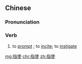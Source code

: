 ==Chinese==
{{zh-forms}}

===Pronunciation===
{{zh-pron
|m=zhǐshǐ
|c=zi2 si2
|mn=qz:chí-sír/tw,xm,zz:chí-sú
|cat=v
}}

===Verb===
{{zh-verb}}

# to [[prompt]] {{gloss|someone to do something, usually bad}}; to [[incite]]; to [[instigate]]

[[mg:指使]]
[[chr:指使]]
[[zh:指使]]